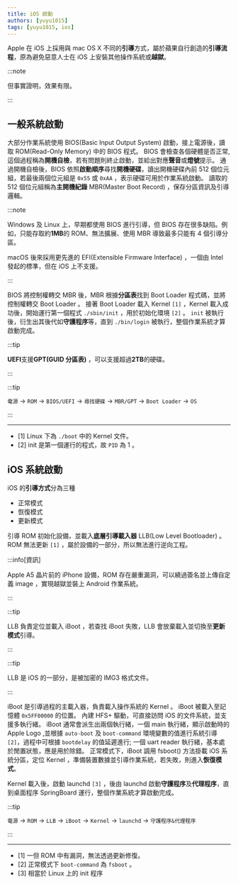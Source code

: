 ```yaml
---
title: iOS 啟動
authors: [yuyu1015]
tags: [yuyu1015, ios]
---
```


Apple 在 iOS 上採用與 mac OS X 不同的**引導**方式，屬於蘋果自行創造的**引導流程**，原為避免惡意人士在 iOS 上安裝其他操作系統或**越獄**。

:::note

但事實證明，效果有限。

:::

## 一般系統啟動

大部分作業系統使用 BIOS(Basic Input Output System) 啟動，接上電源後，讀取 ROM(Read-Only Memory) 中的 BIOS 程式。
BIOS 會檢查各個硬體是否正常,這個過程稱為**開機自檢**，若有問題則終止啟動，並給出對應**聲音**或**燈號**提示。
通過開機自檢後，BIOS 依照**啟動順序**尋找**開機硬碟**，讀出開機硬碟內前 512 個位元組，若最後兩個位元組是 `0x55` 或 `0xAA` ，表示硬碟可用於作業系統啟動。
讀取的 512 個位元組稱為**主開機紀錄** MBR(Master Boot Record) ，保存分區資訊及引導邏輯。

:::note

Windows 及 Linux 上，早期都使用 BIOS 進行引導，但 BIOS 存在很多缺陷。例如，只能存取約**1MB**的 ROM、無法擴展、使用 MBR 導致最多只能有 4 個引導分區。

macOS 後來採用更先進的 EFI(Extensible Firmware Interface) ，一個由 Intel 發起的標準，但在 iOS 上不支援。

:::

BIOS 將控制權轉交 MBR 後，MBR 根據**分區表**找到 Boot Loader 程式碼，並將控制權轉交 Boot Loader 。
接著 Boot Loader 載入 Kernel `[1]` ，Kernel 載入成功後，開始運行第一個程式 `./sbin/init` ，用於初始化環境 `[2]` 。
`init` 被執行後，衍生出其後代如**守護程序**等，直到 `./bin/login` 被執行，整個作業系統才算啟動完成。

:::tip

**UEFI**支援**GPT(GUID 分區表)** ，可以支援超過**2TB**的硬碟。

:::

:::tip

`電源` -> `ROM` -> `BIOS/UEFI` -> `尋找硬碟` -> `MBR/GPT` -> `Boot Loader` -> `OS`

:::

---

- [1] Linux 下為 `./boot` 中的 Kernel 文件。
- [2] init 是第一個運行的程式，故 `PID` 為 1 。

## iOS 系統啟動

iOS 的**引導方式**分為三種

- 正常模式
- 恢復模式
- 更新模式

引導 ROM 初始化設備，並載入**底層引導載入器** LLB(Low Level Bootloader) 。ROM 無法更新 `[1]` ，屬於設備的一部分，所以無法進行逆向工程。

:::info[資訊]

Apple A5 晶片前的 iPhone 設備，ROM 存在嚴重漏洞，可以繞過簽名並上傳自定義 image ，實現越獄並裝上 Android 作業系統。

:::

:::tip

LLB 負責定位並載入 iBoot ，若查找 iBoot 失敗，LLB 會放棄載入並切換至**更新模式**引導。

:::

:::tip

LLB 是 iOS 的一部分，是被加密的 IMG3 格式文件。

:::

iBoot 是引導過程的主載入器，負責載入操作系統的 Kernel 。
iBoot 被載入至記憶體 `0x5FF00000` 的位置。
內建 HFS+ 驅動，可直接訪問 iOS 的文件系統，並支援多執行緒。
iBoot 通常會派生出兩個執行緒，一個 main 執行緒，顯示啟動時的 Apple Logo ,並根據 `auto-boot` 及 `boot-command` 環境變數的值進行系統引導 `[2]`，過程中可根據 `bootdelay` 的值延遲進行;
一個 uart reader 執行緒，基本處於閒置狀態，應是用於除錯。
正常模式下，iBoot 調用 fsboot() 方法掛載 iOS 系統分區，定位 Kernel ，準備裝置數據並引導作業系統，若失敗，則進入**恢復模式**。

Kernel 載入後，啟動 launchd `[3]` ，後由 launchd 啟動**守護程序**及**代理程序**，直到桌面程序 SpringBoard 運行，整個作業系統才算啟動完成。

:::tip

`電源` -> `ROM` -> `LLB` -> `iBoot` -> `Kernel` -> `launchd` -> `守護程序&代理程序`

:::

---

- [1] 一但 ROM 中有漏洞，無法透過更新修復。
- [2] 正常模式下 `boot-command` 為 `fsboot` 。
- [3] 相當於 Linux 上的 init 程序
